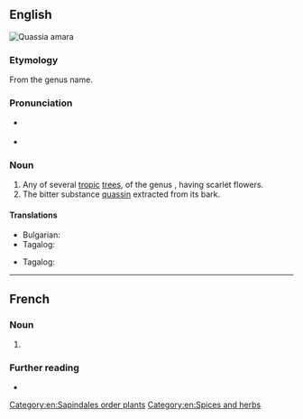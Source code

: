 {{also|Quassia}}
==English==
[[File:Quassia amara11.JPG|thumb|''[[Quassia amara]]'']]
{{wikipedia}}
{{wikispecies}}

===Etymology===
From the genus name.

===Pronunciation===
* {{a|RP}} {{IPA|en|/ˈkwɒʃ(i)ə/|/ˈkwasi.ə/}}
* {{a|GA}} {{IPA|en|/ˈkwɑʃə/|/ˈkwɑsi.ə/}}

===Noun===
{{en-noun}}

# Any of several [[tropic]] [[tree]]s, of the genus {{taxlink|Quassia|genus}}, having scarlet flowers.
# The bitter substance [[quassin]] extracted from its bark.

====Translations====
{{trans-top|any of several tropic trees, of the genus Quassia, having scarlet flowers}}
* Bulgarian: {{t|bg|квасия|f}}
* Tagalog: {{t|tl|kuwasya}}
{{trans-mid}}
{{trans-bottom}}

{{trans-top|the bitter substance quassin extracted from its bark}}
* Tagalog: {{t|tl|kuwasya}}
{{trans-mid}}
{{trans-bottom}}

[[Category:en:Sapindales order plants]]
[[Category:en:Spices and herbs]]

----

==French==

===Noun===
{{fr-noun|m}}

# {{l|en|quassia}}

===Further reading===
* {{R:TLFi}}